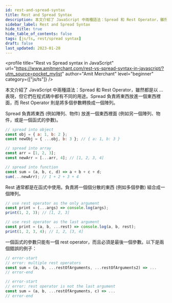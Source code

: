```yaml
---
id: rest-and-spread-syntax
title: Rest and Spread Syntax
description: 本文介紹了 JavaScript 中兩種語法：Spread 和 Rest Operator，雖然都是以 … 表現，但它們在程式碼中都有不同的用途。Spread 負責將東西放進一個東西裡面，而 Rest Operator 則是將多個參數轉換成一個陣列。
sidebar_label: Rest and Spread Syntax
hide_title: true
hide_table_of_contents: false
tags: [js/ts, rest/spread syntax]
draft: false
last_updated: 2023-01-28
---
```


<profile
  title="Rest vs Spread syntax in JavaScript"
  url="https://www.amitmerchant.com/rest-vs-spread-syntax-in-javascript/?utm_source=pocket_mylist"
  author="Amit Merchant"
  level="beginner"
  category={["js/ts"]}
/>

本文介紹了 JavaScript 中兩種語法：Spread 和 Rest Operator，雖然都是以 … 表現，但它們在程式碼中都有不同的用途。Spread 負責將東西放進一個東西裡面，而 Rest Operator 則是將多個參數轉換成一個陣列。

Spread 負責將東西 (例如陣列、物件) 放進一個東西裡面 (例如另一個陣列、物件，或是一個函式的參數)。

```js
// spread into object
const obj = { a: 1, b: 2 };
const newObj = { ...obj, b: 3 }; // { a: 1, b: 3 }

// spread into array
const arr = [1, 2, 3];
const newArr = [...arr, 4]; // [1, 2, 3, 4]

// spread into function
const sum = (a, b, c, d) => a + b + c + d;
sum(...newArr); // 1 + 2 + 3 + 4
```

Rest 通常都是在函式中使用。負責將一個個分散的東西 (例如多個參數) 組合成一個陣列。

```js
// use rest operator as the only argument
const print = (...args) => console.log(args);
print(1, 2, 3); // [1, 2, 3]

// use rest operator as the last argument
const print = (a, b, ...rest) => console.log(a, b, rest);
print(1, 2, 3, 4); // 1, 2, [3, 4]
```

一個函式的參數只能有一個 rest operator，而且必須是最後一個參數。以下是兩個錯誤的例子：

```js
// error-start
// error: multiple rest operators
const sum = (a, b, ...restOfArguments, ...restOfArguments2) => ...
// error-end

// error-start
// error: rest operator is not the last argument
const sum = (a, b, ...restOfArguments, c) => ...
// error-end
```
